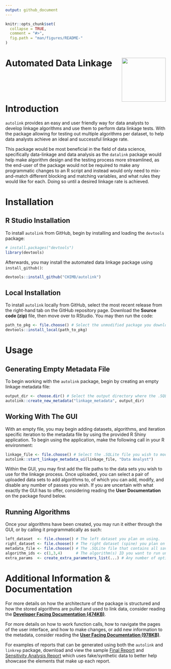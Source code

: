 ```yaml
---
output: github_document
---
```


<!-- README.md is generated from README.Rmd. Please edit that file --> 

```r
knitr::opts_chunk$set(
  collapse = TRUE,
  comment = "#>",
  fig.path = "man/figures/README-"
)
```


# Automated Data Linkage <img src="man/figures/chimb_logo.jpg" align="right" height="138" />

<br><br><br>

# Introduction

`autolink` provides an easy and user friendly way for data analysts to develop linkage algorithms and use them to perform data linkage tests. With the
package allowing for testing out multiple algorithms per dataset, to help data analysts achieve an ideal and successful linkage rate.

This package would be most beneficial in the field of data science, specifically data-linkage and data analysis as the `datalink` package would help make algorithm design and the testing process more streamlined, as the end-user of the package would not be required to make any programmatic changes to an R script and instead would only need to mix-and-match different blocking and matching variables, and what rules they would like for each. Doing so until a desired linkage rate is achieved.

# Installation

## R Studio Installation

To install `autolink` from GitHub, begin by installing and loading the `devtools` package:
```r
# install.packages("devtools")
library(devtools)
```

Afterwards, you may install the automated data linkage package using `install_github()`:
```r
devtools::install_github("CHIMB/autolink")
```

## Local Installation

To install `autolink` locally from GitHub, select the most recent release from the right-hand tab on the GitHub repository page. Download the <b>Source code (zip)</b> file, then move over to RStudio. You may then run the code:
```r
path_to_pkg <- file.choose() # Select the unmodified package you downloaded from GitHub.
devtools::install_local(path_to_pkg)
```

# Usage

## Generating Empty Metadata File
To begin working with the `autolink` package, begin by creating an empty linkage metadata file:
```r
output_dir <- choose.dir() # Select the output directory where the .SQLite file should go.
autolink::create_new_metadata("linkage_metadata", output_dir)
```
    
## Working With The GUI
With an empty file, you may begin adding datasets, algorithms, and iteration specific iteration to the metadata file by using the provided R Shiny application. To begin using the application, make the following call in your R environment:
```r
linkage_file <- file.choose() # Select the .SQLite file you wish to modify.
autolink::start_linkage_metadata_ui(linkage_file, "Data Analyst")
```
Within the GUI, you may first add the file paths to the data sets you wish to use for the linkage process. Once uploaded, you can select a pair of uploaded data sets to add algorithms to, of which you can add, modify, and disable any number of passes you wish. If you are uncertain with what exactly the GUI has to offer, considering reading the **User Documentation** on the package found below.

## Running Algorithms
Once your algorithms have been created, you may run it either through the GUI, or by calling it programmatically as such:
```r
left_dataset  <- file.choose() # The left dataset you plan on using.
right_dataset <- file.choose() # The right dataset (spine) you plan on using.
metadata_file <- file.choose() # The .SQLite file that contains all saved information.
algorithm_ids <- c(1,3,4)      # The algorithm(s) ID you want to run under the dataset pair.
extra_params  <- create_extra_parameters_list(...) # Any number of optional/extra parameters you may want (export options & data).
```
    
# Additional Information & Documentation

For more details on how the architecture of the package is structured and how the stored algorithms are pulled and used to link data, consider reading the [<b>Developer Facing Documentation (474KB)</b>](https://github.com/CHIMB/autolink/blob/main/docs/DEVELOPER_DOCUMENTATION_AUTOMATED_LINKAGE.pdf).

For more details on how to work function calls, how to navigate the pages of the user interface, and how to make changes, or add new information to the metadata, consider reading the [<b>User Facing Documentation (978KB)</b>](https://github.com/CHIMB/autolink/blob/main/docs/USER_DOCUMENTATION_AUTOMATED_LINKAGE.pdf).

For examples of reports that can be generated using both the `autolink` and `linkrep` package, download and view the sample [Final Report](https://github.com/CHIMB/autolink/raw/main/docs/Sample Final Report.pdf) and [Sensitivity Analysis Report](https://github.com/CHIMB/autolink/raw/main/docs/Sample Sensitivity Analysis Report.pdf) which uses fake/synthetic data to better help showcase the elements that make up each report.
